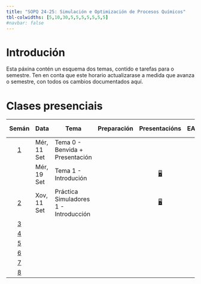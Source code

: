 ```yaml
---
title: "SOPQ 24-25: Simulación e Optimización de Procesos Químicos"
tbl-colwidths: [5,10,30,5,5,5,5,5,5,5]
#navbar: false
---
```


# Introdución

Esta páxina contén un esquema dos temas, contido e tarefas para o semestre.
Ten en conta que este horario actualizarase a medida que avanza o semestre, con todos os cambios documentados aquí.

# Clases presenciais

::: column-screen-inset-right
| Semán | Data | Tema | Preparación | Presentacións | EA |  Laboratorio | Traballo individual | Avaliación | Proxecto |  
|:------:|--------|--------|:------:|:------:|:------:|:------:|:------:|:------:|:------:|  
|  [1](/weeks/week-1.html)  | Mér, 11 Set | Tema 0 - Benvida + Presentación |  |  |  | | | | |    
|  | Mér, 19 Set | Tema 1 - Introdución | | [🖥️](/slides/lec-1.html "Slides"){aria-label="Lab 1 slides"} | | [💻](/labs/lab-1.html "Lab instructions"){aria-label="Lab 1 instructions"} | | | |  
|  [2](/weeks/week-2.html) | Xov, 11 Set | Práctica Simuladores 1 - Introducción | |  [🖥️](/slides/lec-2.html "Lecture slides"){aria-label="Lecture 2 slides"}  | | | | | |  
|  [3](/weeks/week-3.html)  |          | | | | | | | | |  
|  [4](/weeks/week-3.html)  |          | | | | | | | | |  
|  [5](/weeks/week-3.html)  |          | | | | | | | | |  
|  [6](/weeks/week-3.html)  |          | | | | | | | | |  
|  [7](/weeks/week-3.html)  |          | | | | | | | | |  
|  [8](/weeks/week-3.html)  |          | | | | | | | | |  

:::

